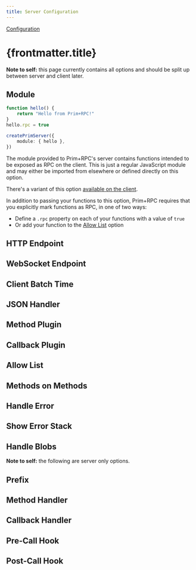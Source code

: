 ```yaml
---
title: Server Configuration
---
```



<a href="/docs/reference/config" class="-mx-3 my-2 mb-4 btn btn-sm btn-ghost no-underline">
	<Icon name="ph:caret-left-bold" />
	<span>Configuration</span>
</a>

# {frontmatter.title}

<Aside type="error">

**Note to self:** this page currently contains all options and should be split up between server and client later.

</Aside>

## <Icon name="ph:brackets-curly-bold"/> Module

<CodeFile>

```typescript
function hello() {
	return "Hello from Prim+RPC!"
}
hello.rpc = true

createPrimServer({
	module: { hello },
})
```

</CodeFile>

The module provided to Prim+RPC's server contains functions intended to be exposed as RPC on the client. This is just a
regular JavaScript module and may either be imported from elsewhere or defined directly on this option.

<Aside>

There's a variant of this option [available on the client](/docs/reference/config/client#-module).

</Aside>

In addition to passing your functions to this option, Prim+RPC requires that you explicitly mark functions as RPC, in
one of two ways:

- Define a `.rpc` property on each of your functions with a value of `true`
- Or add your function to the [Allow List](#-allow-list) option

## <Icon name="ph:brackets-curly-bold"/> HTTP Endpoint

## <Icon name="ph:brackets-curly-bold"/> WebSocket Endpoint

## <Icon name="ph:brackets-curly-bold"/> Client Batch Time

## <Icon name="ph:brackets-curly-bold"/> JSON Handler

## <Icon name="ph:brackets-curly-bold"/> Method Plugin

## <Icon name="ph:brackets-curly-bold"/> Callback Plugin

## <Icon name="ph:brackets-curly-bold"/> Allow List

## <Icon name="ph:brackets-curly-bold"/> Methods on Methods

## <Icon name="ph:brackets-curly-bold"/> Handle Error

## <Icon name="ph:brackets-curly-bold"/> Show Error Stack

## <Icon name="ph:brackets-curly-bold"/> Handle Blobs

<Aside type="error">

**Note to self:** the following are server only options.

</Aside>

## <Icon name="ph:brackets-curly-bold"/> Prefix

## <Icon name="ph:brackets-curly-bold"/> Method Handler

## <Icon name="ph:brackets-curly-bold"/> Callback Handler

## <Icon name="ph:brackets-curly-bold"/> Pre-Call Hook

## <Icon name="ph:brackets-curly-bold"/> Post-Call Hook
